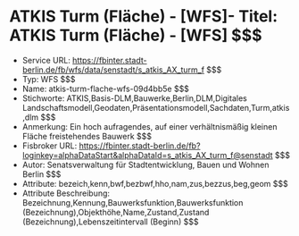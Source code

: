 # ATKIS Turm (Fläche) - [WFS]- Titel: ATKIS Turm (Fläche) - [WFS] $$$
- Service URL: https://fbinter.stadt-berlin.de/fb/wfs/data/senstadt/s_atkis_AX_turm_f $$$
- Typ: WFS $$$
- Name: atkis-turm-flache-wfs-09d4bb5e $$$
- Stichworte: ATKIS,Basis-DLM,Bauwerke,Berlin,DLM,Digitales Landschaftsmodell,Geodaten,Präsentationsmodell,Sachdaten,Turm,atkis,dlm $$$
- Anmerkung: Ein hoch aufragendes, auf einer verhältnismäßig kleinen Fläche freistehendes Bauwerk $$$
- Fisbroker URL: https://fbinter.stadt-berlin.de/fb?loginkey=alphaDataStart&alphaDataId=s_atkis_AX_turm_f@senstadt $$$
- Autor: Senatsverwaltung für Stadtentwicklung, Bauen und Wohnen Berlin $$$
- Attribute: bezeich,kenn,bwf,bezbwf,hho,nam,zus,bezzus,beg,geom $$$
- Attribute Beschreibung: Bezeichnung,Kennung,Bauwerksfunktion,Bauwerksfunktion (Bezeichnung),Objekthöhe,Name,Zustand,Zustand (Bezeichnung),Lebenszeitintervall (Beginn) $$$

